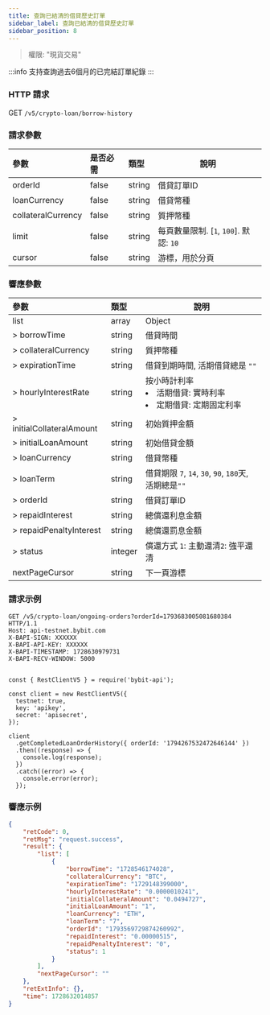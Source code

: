 ```yaml
---
title: 查詢已結清的借貸歷史訂單
sidebar_label: 查詢已結清的借貸歷史訂單
sidebar_position: 8
---
```

> 權限: "現貨交易"

:::info
支持查詢過去6個月的已完結訂單紀錄
:::

### HTTP 請求
GET `/v5/crypto-loan/borrow-history`

### 請求參數
| 參數 | 是否必需 | 類型 | 說明|
|:----- |:-------|:-----|------ |
|orderId|false|string|借貸訂單ID|
|loanCurrency|false|string|借貸幣種|
|collateralCurrency|false|string|質押幣種|
|limit |false |string |每頁數量限制. [`1`, `100`]. 默認: `10`|
|cursor |false |string |游標，用於分頁|

### 響應參數
| 參數 | 類型 | 說明|
|:----- |:-----|----- |
|list|array|Object|
|> borrowTime|string |借貸時間|
|> collateralCurrency|string |質押幣種|
|> expirationTime|string |借貸到期時間, 活期借貸總是 `""`|
|> hourlyInterestRate|string |按小時計利率 <li>活期借貸: 實時利率</li><li>定期借貸: 定期固定利率</li>|
|> initialCollateralAmount|string |初始質押金額|
|> initialLoanAmount|string |初始借貸金額|
|> loanCurrency|string |借貸幣種|
|> loanTerm|string |借貸期限 `7`, `14`, `30`, `90`, `180`天, 活期總是`""`|
|> orderId|string |借貸訂單ID|
|> repaidInterest|string |總償還利息金額|
|> repaidPenaltyInterest|string |總償還罰息金額|
|> status|integer |償還方式 `1`: 主動還清`2`: 強平還清|
|nextPageCursor |string |下一頁游標|


### 請求示例

<Tabs groupId="programming-languages">
<TabItem value="http" label="HTTP">

```http
GET /v5/crypto-loan/ongoing-orders?orderId=1793683005081680384 HTTP/1.1
Host: api-testnet.bybit.com
X-BAPI-SIGN: XXXXXX
X-BAPI-API-KEY: XXXXXX
X-BAPI-TIMESTAMP: 1728630979731
X-BAPI-RECV-WINDOW: 5000
```

</TabItem>
<TabItem value="python" label="Python">

```python

```

</TabItem>

<TabItem value="Node" label="Node.js">

```n4js
const { RestClientV5 } = require('bybit-api');

const client = new RestClientV5({
  testnet: true,
  key: 'apikey',
  secret: 'apisecret',
});

client
  .getCompletedLoanOrderHistory({ orderId: '1794267532472646144' })
  .then((response) => {
    console.log(response);
  })
  .catch((error) => {
    console.error(error);
  });
```

</TabItem>
</Tabs>

### 響應示例

```json
{
    "retCode": 0,
    "retMsg": "request.success",
    "result": {
        "list": [
            {
                "borrowTime": "1728546174028",
                "collateralCurrency": "BTC",
                "expirationTime": "1729148399000",
                "hourlyInterestRate": "0.0000010241",
                "initialCollateralAmount": "0.0494727",
                "initialLoanAmount": "1",
                "loanCurrency": "ETH",
                "loanTerm": "7",
                "orderId": "1793569729874260992",
                "repaidInterest": "0.00000515",
                "repaidPenaltyInterest": "0",
                "status": 1
            }
        ],
        "nextPageCursor": ""
    },
    "retExtInfo": {},
    "time": 1728632014857
}
```
